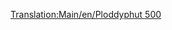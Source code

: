 [[Translation:Main/en/Ploddyphut 500]]
{{Template:Aeronaves/Es
|Nombre=Ploddyphut 500
|Imagen=[[File:en/Ploddyphut500.png|Ploddyphut 500]]
|Precio=98.436 € (49.218 £)
|Velocidad=476 km/h (298 mph)
|Coste-anual=7.500 € (3.750 £)
|Diseño=1955
|Duración=20
|Capacidad=60 pasajeros y 9 sacos de correo
|Descripción=El segundo avión disponible en el clima Fantasía.
|Vida-real=Ficción
}}